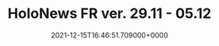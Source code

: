 ---
title: "HoloNews FR ver. 29.11 - 05.12"
date: "2021-12-15T16:46:51.709000+0000"
link: "https://reddit.com/r/HoloNews/comments/rh3dzi/holonews_fr_ver_2911_0512/"
images: ["https://preview.redd.it/qfiuoa7rjq581.png?width=640&crop=smart&auto=webp&s=128b029bb95e4ca22e863e2775cba3e0fa38b80e","https://i.redd.it/8wdgeh7rjq581.gif","https://preview.redd.it/729cdb7rjq581.png?width=640&crop=smart&auto=webp&s=2db0a22eecc35a12cfdba2b7958c13cb50d7ac09","https://i.redd.it/y903pm7rjq581.gif","https://preview.redd.it/cmn54b7rjq581.png?width=640&crop=smart&auto=webp&s=ff1650e13f9f5fc0eb8cc04d2123887966083bce","https://preview.redd.it/8h12qa7rjq581.png?width=640&crop=smart&auto=webp&s=187f821ea2f6b4457f2a3522a365ac0dd673c7f1","https://preview.redd.it/ywcsfm7rjq581.png?width=640&crop=smart&auto=webp&s=bda3c1af1f4949dac5656d1e2cccb92e8508773b","https://preview.redd.it/9940wb7rjq581.png?width=640&crop=smart&auto=webp&s=b5100203a8255c4b833739897eee95da7f98fc7d","https://preview.redd.it/us6flb7rjq581.png?width=640&crop=smart&auto=webp&s=407fd1b65ff8f0cf7f232135b4af1f67f1fc7586","https://preview.redd.it/2ndrif7rjq581.png?width=640&crop=smart&auto=webp&s=57fad8843db201b0fdcb51433f4e21c3ab406d20","https://preview.redd.it/jz095e7rjq581.png?width=640&crop=smart&auto=webp&s=853684040d70aef17b382ffbe6838ac19ecbb79b","https://preview.redd.it/eroq6e7rjq581.png?width=640&crop=smart&auto=webp&s=fc1760af75c0c0cfc3e3a35235bad5e3fda22090","https://preview.redd.it/xnsxdb7rjq581.png?width=640&crop=smart&auto=webp&s=ef68f9e4cee9eb3e7632db36c9487bc91f49ef68","https://preview.redd.it/cbatbs7rjq581.png?width=640&crop=smart&auto=webp&s=9c899ba3a59d3ab0efed8dc139ca42f6049457fe","https://preview.redd.it/udoavh7rjq581.png?width=640&crop=smart&auto=webp&s=67416d88d47adcd308eeeff129d6cfbdfad9d38f","https://preview.redd.it/2107xv6rjq581.png?width=640&crop=smart&auto=webp&s=9f07c47445844f3ef77ed69c0543e383ca874b17","https://preview.redd.it/dm5t477rjq581.png?width=640&crop=smart&auto=webp&s=9cc0af45c5bbb91aff85b994ffce66fc2a732063","https://preview.redd.it/740ubz6rjq581.png?width=640&crop=smart&auto=webp&s=7f67afb966fb85686437f0065aecf0111292afa9","https://preview.redd.it/xmq1va7rjq581.png?width=640&crop=smart&auto=webp&s=d144b161e93be3570e9167cc544aeb47c026ab1e","https://preview.redd.it/ev1vbx6rjq581.png?width=640&crop=smart&auto=webp&s=155937498d6d9283654e0838072a2a4fff0b4b1c"]
tags: []
---